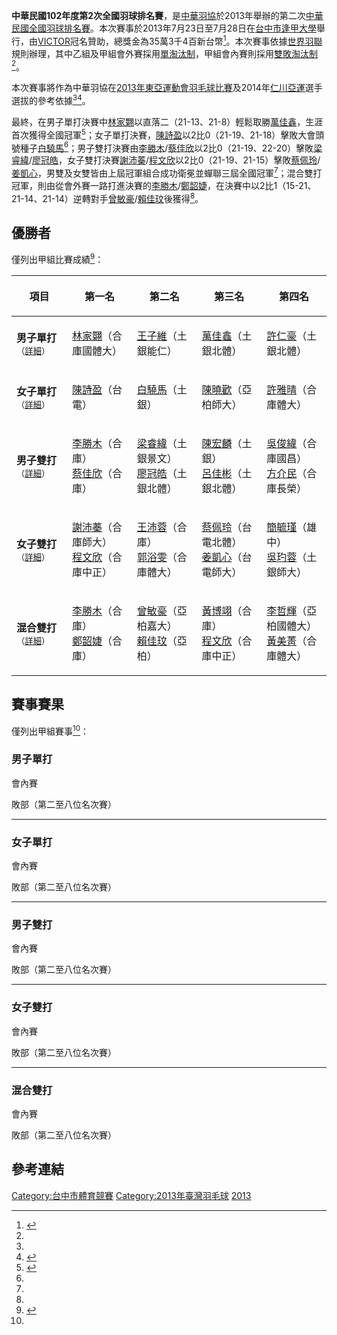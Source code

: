 {{noteTA|G1=Badminton}}
{{infobox badminton event
|name           = 中華民國102年度第2次全國羽球排名賽
|image          = 
|size           = 200px
|caption        = 
|dates          = 2013年7月23日－7月28日
|number_edition = 
|level          = 
|prize_money    = NT$ 353,400
|location       = {{ROC}}[[台中市|台中市]]
|venue          = [[逢甲大學|逢甲大學]]
|previous       = 中華民國102年度第1次全國羽球排名賽
|next           = 中華民國103年度第1次全國羽球排名賽
}}
'''中華民國102年度第2次全國羽球排名賽'''，是[[中華羽協|中華羽協]]於2013年舉辦的第二次[[中華民國全國羽球排名賽|中華民國全國羽球排名賽]]。本次賽事於2013年7月23日至7月28日在[[台中市|台中市]][[逢甲大學|逢甲大學]]舉行，由[[勝利體育|VICTOR]]冠名贊助，總獎金為35萬3千4百新台幣<ref name="regulation">{{Cite web|url=http://www.victorsport.com.tw/news_detail.html?id=3787|title=102年度第2次全國羽球排名賽競賽規程|author=|date=2013-06-05|publisher=勝利體育|accessdate=2016-07-17|quote=|archive-date=2016-08-22|archive-url=https://web.archive.org/web/20160822060933/http://www.victorsport.com.tw/news_detail.html?id=3787|dead-url=no}}{{zh-tw}}</ref>。本次賽事依據[[世界羽聯|世界羽聯]]規則辦理，其中乙組及甲組會外賽採用[[單淘汰制|單淘汰制]]，甲組會內賽則採用[[雙敗淘汰制|雙敗淘汰制]]<ref name="regulation"/>。

本次賽事將作為中華羽協在[[2013年東亞運動會|2013年東亞運動會]][[2013年东亚运动会羽毛球比赛|羽毛球比賽]]及2014年[[仁川亞運|仁川亞運]]選手選拔的參考依據<ref name="regulation"/><ref>{{Cite news|author=張耀中|url=http://www.tsna.com.tw/index.php?q=node/44444|title=〈羽球〉東亞運國手出爐　戴資穎、周天成領軍|date=2013-07-28|publisher=TSNA|accessdate=2016-09-07|archive-date=2016-09-15|archive-url=https://web.archive.org/web/20160915044925/http://www.tsna.com.tw/index.php?q=node%2F44444|dead-url=no}}{{zh-tw}}</ref>。

最終，在男子單打決賽中[[林家翾|林家翾]]以直落二（21-13、21-8）輕鬆取勝[[萬佳鑫|萬佳鑫]]，生涯首次獲得全國冠軍<ref name="news">{{Cite news|author=黃秀仁|url=http://www.ltsports.com.tw/other/complex/99645-2013-07-27-16-07-54|title=全國羽球排名賽》男、女雙衛冕 李勝木 /鄭韶婕首搭奪冠|date=2013-07-26|publisher=麗臺運動報|accessdate=2016-09-07|archive-url=https://web.archive.org/web/20160911220334/http://www.ltsports.com.tw/other/complex/99645-2013-07-27-16-07-54|archive-date=2016-09-11|dead-url=yes}}{{zh-tw}}</ref>；女子單打決賽，[[陳詩盈|陳詩盈]]以2比0（21-19、21-18）擊敗大會頭號種子[[白驍馬|白驍馬]]<ref name="news"/>；男子雙打決賽由[[李勝木|李勝木]]/[[蔡佳欣|蔡佳欣]]以2比0（21-19、22-20）擊敗[[梁睿緯|梁睿緯]]/[[廖冠皓|廖冠皓]]，女子雙打決賽[[謝沛蓁|謝沛蓁]]/[[程文欣|程文欣]]以2比0（21-19、21-15）擊敗[[蔡佩玲|蔡佩玲]]/[[姜凱心|姜凱心]]，男雙及女雙皆由上屆冠軍組合成功衛冕並蟬聯三屆全國冠軍<ref name="news"/>；混合雙打冠軍，則由從會外賽一路打進決賽的[[李勝木|李勝木]]/[[鄭韶婕|鄭韶婕]]，在決賽中以2比1（15-21、21-14、21-14）逆轉對手[[曾敏豪|曾敏豪]]/[[賴佳玟|賴佳玟]]後獲得<ref name="news"/>。

== 優勝者 ==
僅列出甲組比賽成績<ref name="results">{{Cite web|url=http://www.ctb.org.tw/product/14/%E6%88%90%E7%B8%BE%E7%B4%80%E9%8C%84_VICTOR%E4%B8%AD%E8%8F%AF%E6%B0%91%E5%9C%8B102%E5%B9%B4%E5%BA%A6%E7%AC%AC2%E6%AC%A1%E5%85%A8%E5%9C%8B%E7%BE%BD%E7%90%83%E6%8E%92%E5%90%8D%E8%B3%BD_0728.xls|title=成績紀錄_VICTOR中華民國102年度第2次全國羽球排名賽_0728|author=|date=|publisher=中華民國羽球協會|accessdate=2016-07-17|quote=|archive-date=2016-03-31|archive-url=https://web.archive.org/web/20160331121336/http://www.ctb.org.tw/product/14/%E6%88%90%E7%B8%BE%E7%B4%80%E9%8C%84_VICTOR%E4%B8%AD%E8%8F%AF%E6%B0%91%E5%9C%8B102%E5%B9%B4%E5%BA%A6%E7%AC%AC2%E6%AC%A1%E5%85%A8%E5%9C%8B%E7%BE%BD%E7%90%83%E6%8E%92%E5%90%8D%E8%B3%BD_0728.xls|dead-url=no}}{{zh-tw}}</ref>：
{| class=wikitable style="font-size:small"
!width="150"|項目
!width="180"|第一名
!width="180"|第二名
!width="180"|第三名
!width="180"|第四名
|-
| '''男子單打'''<small>（[[#男子單打|詳細]]）</small>
| [[林家翾|林家翾]]（合庫國體大）
| [[王子維|王子維]]（土銀能仁）
| [[萬佳鑫|萬佳鑫]]（土銀北體）
| [[許仁豪|許仁豪]]（土銀北體）
|-
| '''女子單打'''<small>（[[#女子單打|詳細]]）</small>
| [[陳詩盈|陳詩盈]]（台電）
| [[白驍馬|白驍馬]]（土銀）
| [[陳曉歡|陳曉歡]]（亞柏師大）
| [[許雅晴|許雅晴]]（合庫體大）
|-
| '''男子雙打'''<small>（[[#男子雙打|詳細]]）</small>
| [[李勝木|李勝木]]（合庫）<br>[[蔡佳欣|蔡佳欣]]（合庫）
| [[梁睿緯|梁睿緯]]（土銀景文）<br>[[廖冠皓|廖冠皓]]（土銀北體）
| [[陳宏麟|陳宏麟]]（土銀）<br>[[呂佳彬|呂佳彬]]（土銀北體）
| [[吳俊緯|吳俊緯]]（合庫國昌）<br>[[方介民|方介民]]（合庫長榮）
|-
| '''女子雙打'''<small>（[[#女子雙打|詳細]]）</small>
| [[謝沛蓁|謝沛蓁]]（合庫師大）<br>[[程文欣|程文欣]]（合庫中正）
| [[王沛蓉|王沛蓉]]（合庫）<br>[[郭浴雯|郭浴雯]]（合庫體大）
| [[蔡佩玲|蔡佩玲]]（台電北體）<br>[[姜凱心|姜凱心]]（台電師大）
| [[簡毓瑾|簡毓瑾]]（雄中）<br>[[吳玓蓉|吳玓蓉]]（土銀師大）
|-
| '''混合雙打'''<small>（[[#混合雙打|詳細]]）</small>
| [[李勝木|李勝木]]（合庫）<br>[[鄭韶婕|鄭韶婕]]（合庫）
| [[曾敏豪|曾敏豪]]（亞柏嘉大）<br>[[賴佳玟|賴佳玟]]（亞柏）
| [[黃博翊|黃博翊]]（合庫）<br>[[程文欣|程文欣]]（合庫中正）
| [[李哲輝|李哲輝]]（亞柏國體大）<br>[[黃美菁|黃美菁]]（合庫體大）
|}

== 賽事賽果 ==
僅列出甲組賽事<ref name="results"/>：
=== 男子單打 ===
;會內賽
{{4TeamBracket-Tennis3-v2
| RD1=準決賽
| RD2=決賽（第一位名次賽）
| team-width=170
| score-width=20

| RD1-seed1=1
| RD1-team1=[[周天成|周天成]] (合庫體大)
| RD1-score1-1=16
| RD1-score1-2=18
| RD1-score1-3=
| RD1-seed2=Q4
| RD1-team2='''[[萬佳鑫|萬佳鑫]]''' (土銀北體)
| RD1-score2-1='''21
| RD1-score2-2='''21
| RD1-score2-3=

| RD1-seed3=6
| RD1-team3=[[許仁豪|許仁豪]] (土銀北體)
| RD1-score3-1=12
| RD1-score3-2='''21
| RD1-score3-3=15
| RD1-seed4=7
| RD1-team4='''[[林家翾|林家翾]]''' (合庫國體大)
| RD1-score4-1='''21
| RD1-score4-2=15
| RD1-score4-3='''21

| RD2-seed1=Q4
| RD2-team1=[[萬佳鑫|萬佳鑫]] (土銀北體)
| RD2-score1-1=13
| RD2-score1-2=8
| RD2-score1-3=
| RD2-seed2=7
| RD2-team2='''[[林家翾|林家翾]]''' (合庫國體大)
| RD2-score2-1='''21
| RD2-score2-2='''21
| RD2-score2-3=
}}

;敗部（第二至八位名次賽）
{{4TeamBracket-Tennis3-v2
| RD1=第四位名次賽
| RD2=第二、三位名次賽
| team-width=170
| score-width=20

| RD1-seed1=
| RD1-team1='''[[王子維|王子維]]''' (土銀能仁)
| RD1-score1-1=8
| RD1-score1-2='''21
| RD1-score1-3='''21
| RD1-seed2=
| RD1-team2=[[許仁豪|許仁豪]] (土銀北體)
| RD1-score2-1='''21
| RD1-score2-2=10
| RD1-score2-3=18

| RD1-seed3=
| RD1-team3='''[[萬佳鑫|萬佳鑫]]''' (土銀北體)
| RD1-score3-1=
| RD1-score3-2=
| RD1-score3-3=
| RD1-seed4=
| RD1-team4=決賽敗方直接晉級
| RD1-score4-1=
| RD1-score4-2=
| RD1-score4-3=

| RD2-seed1=
| RD2-team1='''[[王子維|王子維]]''' (土銀能仁)
| RD2-score1-1='''21
| RD2-score1-2=22
| RD2-score1-3='''21
| RD2-seed2=
| RD2-team2=[[萬佳鑫|萬佳鑫]] (土銀北體)
| RD2-score2-1=19
| RD2-score2-2='''24
| RD2-score2-3=9
}}

{{2TeamBracket-Compact-Tennis3
| RD1=第五、六位名次賽
| team-width=170
| score-width=20

| RD1-seed01=
| RD1-team01=[[周天成|周天成]] (合庫體大)
| RD1-score01-1=11
| RD1-score01-2='''21
| RD1-score01-3=19
| RD1-seed02=
| RD1-team02='''[[楊智勛|楊智勛]]''' (亞柏國體大)
| RD1-score02-1='''21
| RD1-score02-2=19
| RD1-score02-3='''21
}}

{{2TeamBracket-Compact-Tennis3
| RD1=第七、八位名次賽
| team-width=170
| score-width=20

| RD1-seed01=
| RD1-team01='''[[謝豐澤|謝豐澤]]''' (合庫師大)
| RD1-score01-1=12
| RD1-score01-2=
| RD1-score01-3=
| RD1-seed02=
| RD1-team02=[[林祐賢|林祐賢]] (土銀北體) (因傷退賽)
| RD1-score02-1=7
| RD1-score02-2=
| RD1-score02-3=
}}
----

=== 女子單打 ===
;會內賽
{{4TeamBracket-Tennis3-v2
| RD1=準決賽
| RD2=決賽（第一位名次賽）
| team-width=170
| score-width=20

| RD1-seed1=1
| RD1-team1='''[[白驍馬|白驍馬]]''' (土銀)
| RD1-score1-1=14
| RD1-score1-2='''21
| RD1-score1-3='''21
| RD1-seed2=4
| RD1-team2=[[陳曉歡|陳曉歡]] (亞柏師大)
| RD1-score2-1='''21
| RD1-score2-2=16
| RD1-score2-3=14

| RD1-seed3=Q5
| RD1-team3='''[[陳詩盈|陳詩盈]]''' (台電)
| RD1-score3-1='''22
| RD1-score3-2='''21
| RD1-score3-3=
| RD1-seed4=7
| RD1-team4=[[李佳馨|李佳馨]] (土銀大同)
| RD1-score4-1=20
| RD1-score4-2=18
| RD1-score4-3=

| RD2-seed1=1
| RD2-team1=[[白驍馬|白驍馬]] (土銀)
| RD2-score1-1=19
| RD2-score1-2=18
| RD2-score1-3=
| RD2-seed2=Q5
| RD2-team2='''[[陳詩盈|陳詩盈]]''' (台電)
| RD2-score2-1='''21
| RD2-score2-2='''21
| RD2-score2-3=
}}

;敗部（第二至八位名次賽）
{{4TeamBracket-Tennis3-v2
| RD1=第四位名次賽
| RD2=第二、三位名次賽
| team-width=170
| score-width=20

| RD1-seed1=
| RD1-team1='''[[陳曉歡|陳曉歡]]''' (亞柏師大)
| RD1-score1-1='''21
| RD1-score1-2=8
| RD1-score1-3='''22
| RD1-seed2=
| RD1-team2=[[許雅晴|許雅晴]] (合庫體大)
| RD1-score2-1=15
| RD1-score2-2='''21
| RD1-score2-3=20

| RD1-seed3=
| RD1-team3='''[[白驍馬|白驍馬]]''' (土銀)
| RD1-score3-1=
| RD1-score3-2=
| RD1-score3-3=
| RD1-seed4=
| RD1-team4=決賽敗方直接晉級
| RD1-score4-1=
| RD1-score4-2=
| RD1-score4-3=

| RD2-seed1=
| RD2-team1=[[陳曉歡|陳曉歡]] (亞柏師大)
| RD2-score1-1=14
| RD2-score1-2=4
| RD2-score1-3=
| RD2-seed2=
| RD2-team2='''[[白驍馬|白驍馬]]''' (土銀)
| RD2-score2-1='''21
| RD2-score2-2='''21
| RD2-score2-3=
}}

{{2TeamBracket-Compact-Tennis3
| RD1=第五、六位名次賽
| team-width=170
| score-width=20

| RD1-seed01=
| RD1-team01='''[[程琪雅|程琪雅]]''' (土銀北體)
| RD1-score01-1='''21
| RD1-score01-2='''21
| RD1-score01-3=
| RD1-seed02=
| RD1-team02=[[李佳馨|李佳馨]] (土銀大同)
| RD1-score02-1=12
| RD1-score02-2=12
| RD1-score02-3=
}}

{{2TeamBracket-Compact-Tennis3
| RD1=第七、八位名次賽
| team-width=170
| score-width=20

| RD1-seed01=
| RD1-team01=[[林盈君|林盈君]] (台電師大)
| RD1-score01-1='''21
| RD1-score01-2=19
| RD1-score01-3=19
| RD1-seed02=
| RD1-team02='''[[鄭韶婕|鄭韶婕]]''' (合庫)
| RD1-score02-1=18
| RD1-score02-2='''21
| RD1-score02-3='''21
}}
----

=== 男子雙打 ===
;會內賽
{{4TeamBracket-Tennis3-v2
| RD1=準決賽
| RD2=決賽（第一位名次賽）
| team-width=170
| score-width=20

| RD1-seed1=1
| RD1-team1='''[[李勝木|李勝木]]''' (合庫)<br> '''[[蔡佳欣|蔡佳欣]]''' (合庫)
| RD1-score1-1='''21
| RD1-score1-2='''21
| RD1-score1-3=
| RD1-seed2=4
| RD1-team2=[[吳俊緯|吳俊緯]] (合庫國昌)<br> [[方介民|方介民]] (合庫長榮)
| RD1-score2-1=16
| RD1-score2-2=15
| RD1-score2-3=

| RD1-seed3=3
| RD1-team3='''[[梁睿緯|梁睿緯]]''' (土銀景文)<br> '''[[廖冠皓|廖冠皓]]''' (土銀北體)
| RD1-score3-1=15
| RD1-score3-2='''23
| RD1-score3-3='''21
| RD1-seed4=Q10
| RD1-team4=[[林家佑|林家佑]] (合庫國訓)<br> [[巫孝霖|巫孝霖]] (合庫北體)
| RD1-score4-1='''21
| RD1-score4-2=21
| RD1-score4-3=15

| RD2-seed1=1
| RD2-team1='''[[李勝木|李勝木]]''' (合庫)<br> '''[[蔡佳欣|蔡佳欣]]''' (合庫)
| RD2-score1-1='''21
| RD2-score1-2='''22
| RD2-score1-3=
| RD2-seed2=3
| RD2-team2=[[梁睿緯|梁睿緯]] (土銀景文)<br> [[廖冠皓|廖冠皓]] (土銀北體)
| RD2-score2-1=19
| RD2-score2-2=20
| RD2-score2-3=
}}

;敗部（第二至八位名次賽）
{{4TeamBracket-Tennis3-v2
| RD1=第四位名次賽
| RD2=第二、三位名次賽
| team-width=170
| score-width=20

| RD1-seed1=
| RD1-team1=[[吳俊緯|吳俊緯]] (合庫國昌)<br> [[方介民|方介民]] (合庫長榮)
| RD1-score1-1=14
| RD1-score1-2=14
| RD1-score1-3=
| RD1-seed2=
| RD1-team2='''[[陳宏麟|陳宏麟]]''' (土銀)<br> '''[[呂佳彬|呂佳彬]]''' (土銀北體)
| RD1-score2-1='''21
| RD1-score2-2='''21
| RD1-score2-3=

| RD1-seed3=
| RD1-team3='''[[梁睿緯|梁睿緯]]''' (土銀景文)<br> '''[[廖冠皓|廖冠皓]]''' (土銀北體)
| RD1-score3-1=
| RD1-score3-2=
| RD1-score3-3=
| RD1-seed4=
| RD1-team4=決賽敗方直接晉級
| RD1-score4-1=
| RD1-score4-2=
| RD1-score4-3=

| RD2-seed1=
| RD2-team1=[[陳宏麟|陳宏麟]] (土銀)<br> [[呂佳彬|呂佳彬]] (土銀北體)
| RD2-score1-1=17
| RD2-score1-2=13
| RD2-score1-3=
| RD2-seed2=
| RD2-team2='''[[梁睿緯|梁睿緯]]''' (土銀景文)<br> '''[[廖冠皓|廖冠皓]]''' (土銀北體)
| RD2-score2-1='''21
| RD2-score2-2='''21
| RD2-score2-3=
}}

{{2TeamBracket-Compact-Tennis3
| RD1=第五、六位名次賽
| team-width=170
| score-width=20

| RD1-seed01=
| RD1-team01='''[[楊博涵|楊博涵]]''' (亞柏師大)<br> '''[[廖敏竣|廖敏竣]]''' (亞柏)
| RD1-score01-1='''21
| RD1-score01-2=19
| RD1-score01-3='''21
| RD1-seed02=
| RD1-team02=[[林家佑|林家佑]] (合庫國訓)<br> [[巫孝霖|巫孝霖]] (合庫北體)
| RD1-score02-1=12
| RD1-score02-2='''21
| RD1-score02-3=10
}}

{{2TeamBracket-Compact-Tennis3
| RD1=第七、八位名次賽
| team-width=170
| score-width=20

| RD1-seed01=
| RD1-team01='''[[李哲輝|李哲輝]]''' (亞柏國體大)<br> '''[[蘇義能|蘇義能]]''' (亞柏)
| RD1-score01-1=15
| RD1-score01-2='''21
| RD1-score01-3='''21
| RD1-seed02=
| RD1-team02=[[黃柏睿|黃柏睿]] (亞柏台體大)<br> [[盧敬堯|盧敬堯]] (亞柏北體)
| RD1-score02-1='''21
| RD1-score02-2=18
| RD1-score02-3=18
}}
----

=== 女子雙打 ===
;會內賽
{{4TeamBracket-Tennis3-v2
| RD1=準決賽
| RD2=決賽（第一位名次賽）
| team-width=170
| score-width=20

| RD1-seed1=1
| RD1-team1='''[[謝沛蓁|謝沛蓁]]''' (合庫師大)<br> '''[[程文欣|程文欣]]''' (合庫中正)
| RD1-score1-1='''21
| RD1-score1-2='''21
| RD1-score1-3=
| RD1-seed2=4
| RD1-team2=[[王沛蓉|王沛蓉]] (合庫)<br> [[郭浴雯|郭浴雯]] (合庫體大)
| RD1-score2-1=19
| RD1-score2-2=11
| RD1-score2-3=

| RD1-seed3=3
| RD1-team3='''[[蔡佩玲|蔡佩玲]]''' (台電北體)<br> '''[[姜凱心|姜凱心]]''' (台電師大)
| RD1-score3-1='''21
| RD1-score3-2='''21
| RD1-score3-3=
| RD1-seed4=2
| RD1-team4=[[簡毓瑾|簡毓瑾]] (雄中)<br> [[吳玓蓉|吳玓蓉]] (土銀師大)
| RD1-score4-1=12
| RD1-score4-2=15
| RD1-score4-3=

| RD2-seed1=1
| RD2-team1='''[[謝沛蓁|謝沛蓁]]''' (合庫師大)<br> '''[[程文欣|程文欣]]''' (合庫中正)
| RD2-score1-1='''21
| RD2-score1-2='''21
| RD2-score1-3=
| RD2-seed2=3
| RD2-team2=[[蔡佩玲|蔡佩玲]] (台電北體)<br> [[姜凱心|姜凱心]] (台電師大)
| RD2-score2-1=19
| RD2-score2-2=15
| RD2-score2-3=
}}

;敗部（第二至八位名次賽）
{{4TeamBracket-Tennis3-v2
| RD1=第四位名次賽
| RD2=第二、三位名次賽
| team-width=170
| score-width=20

| RD1-seed1=
| RD1-team1='''[[王沛蓉|王沛蓉]]''' (合庫)<br> '''[[郭浴雯|郭浴雯]]''' (合庫體大)
| RD1-score1-1=17
| RD1-score1-2='''22
| RD1-score1-3='''21
| RD1-seed2=
| RD1-team2=[[簡毓瑾|簡毓瑾]] (雄中)<br> [[吳玓蓉|吳玓蓉]] (土銀師大)
| RD1-score2-1='''21
| RD1-score2-2=20
| RD1-score2-3=16

| RD1-seed3=
| RD1-team3='''[[蔡佩玲|蔡佩玲]]''' (台電北體)<br> '''[[姜凱心|姜凱心]]''' (台電師大)
| RD1-score3-1=
| RD1-score3-2=
| RD1-score3-3=
| RD1-seed4=
| RD1-team4=決賽敗方直接晉級
| RD1-score4-1=
| RD1-score4-2=
| RD1-score4-3=

| RD2-seed1=
| RD2-team1='''[[王沛蓉|王沛蓉]]''' (合庫)<br> '''[[郭浴雯|郭浴雯]]''' (合庫體大)
| RD2-score1-1='''21
| RD2-score1-2='''21
| RD2-score1-3=
| RD2-seed2=
| RD2-team2=[[蔡佩玲|蔡佩玲]] (台電北體)<br> [[姜凱心|姜凱心]] (台電師大)
| RD2-score2-1=12
| RD2-score2-2=16
| RD2-score2-3=
}}

{{2TeamBracket-Compact-Tennis3
| RD1=第五、六位名次賽
| team-width=170
| score-width=20

| RD1-seed01=
| RD1-team01=[[劉淑芝|劉淑芝]] (合庫)<br> [[林純妤|林純妤]] (合庫師大)
| RD1-score01-1='''21
| RD1-score01-2=15
| RD1-score01-3=13
| RD1-seed02=
| RD1-team02='''[[賴佳玟|賴佳玟]]''' (亞柏)<br> '''[[陳曉歡|陳曉歡]]''' (亞柏師大)
| RD1-score02-1=14
| RD1-score02-2='''21
| RD1-score02-3='''21
}}

{{2TeamBracket-Compact-Tennis3
| RD1=第七、八位名次賽
| team-width=170
| score-width=20

| RD1-seed01=
| RD1-team01=[[張雅涵|張雅涵]] (合庫北體)<br> [[詩依竺|詩依竺]] (合庫體大)
| RD1-score01-1='''21
| RD1-score01-2=20
| RD1-score01-3=11
| RD1-seed02=
| RD1-team02='''[[陳百柔|陳百柔]]''' (合庫體大)<br> '''[[黃美菁|黃美菁]]''' (合庫體大)
| RD1-score02-1=18
| RD1-score02-2='''22
| RD1-score02-3='''21
}}
----

=== 混合雙打 ===
;會內賽
{{4TeamBracket-Tennis3-v2
| RD1=準決賽
| RD2=決賽（第一位名次賽）
| team-width=170
| score-width=20

| RD1-seed1=Q2
| RD1-team1=[[王齊麟|王齊麟]] (土銀能仁)<br> [[簡毓瑾|簡毓瑾]] (雄中)
| RD1-score1-1=19
| RD1-score1-2='''21
| RD1-score1-3=22
| RD1-seed2=Q6
| RD1-team2='''[[曾敏豪|曾敏豪]]''' (亞柏嘉大)<br> '''[[賴佳玟|賴佳玟]]''' (亞柏)
| RD1-score2-1='''21
| RD1-score2-2=15
| RD1-score2-3='''24

| RD1-seed3=Q7
| RD1-team3=[[李哲輝|李哲輝]] (亞柏國體大)<br> [[黃美菁|黃美菁]] (合庫體大)
| RD1-score3-1=13
| RD1-score3-2=19
| RD1-score3-3=
| RD1-seed4=Q10
| RD1-team4='''[[李勝木|李勝木]]''' (合庫)<br> '''[[鄭韶婕|鄭韶婕]]''' (合庫)
| RD1-score4-1='''21
| RD1-score4-2='''21
| RD1-score4-3=

| RD2-seed1=Q6
| RD2-team1=[[曾敏豪|曾敏豪]] (亞柏嘉大)<br> [[賴佳玟|賴佳玟]] (亞柏)
| RD2-score1-1='''21
| RD2-score1-2=14
| RD2-score1-3=14
| RD2-seed2=Q10
| RD2-team2='''[[李勝木|李勝木]]''' (合庫)<br> '''[[鄭韶婕|鄭韶婕]]''' (合庫)
| RD2-score2-1=15
| RD2-score2-2='''21
| RD2-score2-3='''21
}}

;敗部（第二至八位名次賽）
{{4TeamBracket-Tennis3-v2
| RD1=第四位名次賽
| RD2=第二、三位名次賽
| team-width=170
| score-width=20

| RD1-seed1=
| RD1-team1='''[[黃博翊|黃博翊]]''' (合庫)<br> '''[[程文欣|程文欣]]''' (合庫中正)
| RD1-score1-1='''21
| RD1-score1-2='''21
| RD1-score1-3=
| RD1-seed2=
| RD1-team2=[[李哲輝|李哲輝]] (亞柏國體大)<br> [[黃美菁|黃美菁]] (合庫體大)
| RD1-score2-1=15
| RD1-score2-2=12
| RD1-score2-3=

| RD1-seed3=
| RD1-team3='''[[曾敏豪|曾敏豪]]''' (亞柏嘉大)<br> '''[[賴佳玟|賴佳玟]]''' (亞柏)
| RD1-score3-1=
| RD1-score3-2=
| RD1-score3-3=
| RD1-seed4=
| RD1-team4=決賽敗方直接晉級
| RD1-score4-1=
| RD1-score4-2=
| RD1-score4-3=

| RD2-seed1=
| RD2-team1=[[黃博翊|黃博翊]] (合庫)<br> [[程文欣|程文欣]] (合庫中正)
| RD2-score1-1=13
| RD2-score1-2=20
| RD2-score1-3=
| RD2-seed2=
| RD2-team2='''[[曾敏豪|曾敏豪]]''' (亞柏嘉大)<br> '''[[賴佳玟|賴佳玟]]''' (亞柏)
| RD2-score2-1='''21
| RD2-score2-2='''22
| RD2-score2-3=
}}

{{2TeamBracket-Compact-Tennis3
| RD1=第五、六位名次賽
| team-width=170
| score-width=20

| RD1-seed01=
| RD1-team01='''[[王齊麟|王齊麟]]''' (土銀能仁)<br> '''[[簡毓瑾|簡毓瑾]]''' (雄中)
| RD1-score01-1='''21
| RD1-score01-2='''21
| RD1-score01-3=
| RD1-seed02=
| RD1-team02=[[廖敏竣|廖敏竣]] (亞柏)<br> [[陳曉歡|陳曉歡]] (亞柏師大)
| RD1-score02-1=16
| RD1-score02-2=15
| RD1-score02-3=
}}

{{2TeamBracket-Compact-Tennis3
| RD1=第七、八位名次賽
| team-width=170
| score-width=20

| RD1-seed01=
| RD1-team01='''[[呂佳彬|呂佳彬]]''' (土銀北體)<br> '''[[程琪雅|程琪雅]]''' (土銀北體)
| RD1-score01-1='''21
| RD1-score01-2=15
| RD1-score01-3='''21
| RD1-seed02=
| RD1-team02=[[林家佑|林家佑]] (合庫國訓)<br> [[王沛蓉|王沛蓉]] (合庫)
| RD1-score02-1=18
| RD1-score02-2='''21
| RD1-score02-3=12
}}

== 參考連結 ==
{{Reflist|2}}

[[Category:台中市體育競賽|Category:台中市體育競賽]]
[[Category:2013年臺灣羽毛球|Category:2013年臺灣羽毛球]]
[[Category:中華民國全國羽球排名賽|2013]]
